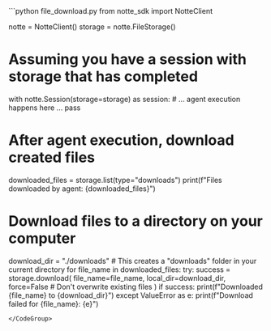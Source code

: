 <CodeGroup>
```python file_download.py
from notte_sdk import NotteClient

notte = NotteClient()
storage = notte.FileStorage()

# Assuming you have a session with storage that has completed
with notte.Session(storage=storage) as session:
    # ... agent execution happens here ...
    pass

# After agent execution, download created files
downloaded_files = storage.list(type="downloads")
print(f"Files downloaded by agent: {downloaded_files}")

# Download files to a directory on your computer
download_dir = "./downloads"  # This creates a "downloads" folder in your current directory
for file_name in downloaded_files:
    try:
        success = storage.download(
            file_name=file_name,
            local_dir=download_dir,
            force=False  # Don't overwrite existing files
        )
        if success:
            print(f"Downloaded {file_name} to {download_dir}")
    except ValueError as e:
        print(f"Download failed for {file_name}: {e}")
```
</CodeGroup>
